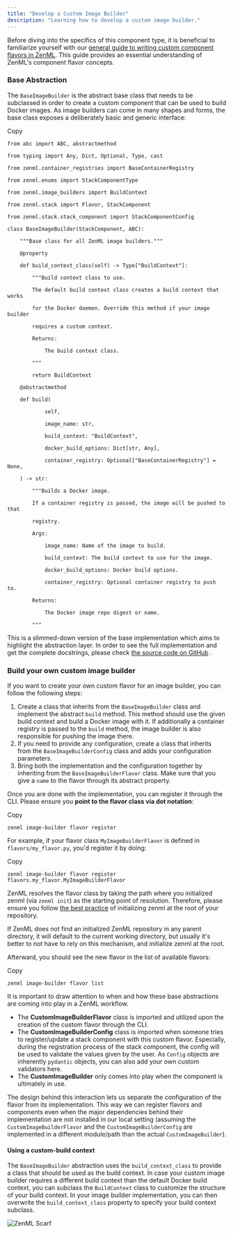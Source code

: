 ```yaml
---
title: "Develop a Custom Image Builder"
description: "Learning how to develop a custom image builder."
---
```


Before diving into the specifics of this component type, it is beneficial to familiarize yourself with our [general guide to writing custom component flavors in ZenML](/how-to/stack-deployment/implement-a-custom-stack-component). This guide provides an essential understanding of ZenML's component flavor concepts.

### Base Abstraction

The `BaseImageBuilder` is the abstract base class that needs to be subclassed in order to create a custom component that can be used to build Docker images. As image builders can come in many shapes and forms, the base class exposes a deliberately basic and generic interface:

Copy

```
from abc import ABC, abstractmethod

from typing import Any, Dict, Optional, Type, cast

from zenml.container_registries import BaseContainerRegistry

from zenml.enums import StackComponentType

from zenml.image_builders import BuildContext

from zenml.stack import Flavor, StackComponent

from zenml.stack.stack_component import StackComponentConfig

class BaseImageBuilder(StackComponent, ABC):

    """Base class for all ZenML image builders."""

    @property

    def build_context_class(self) -> Type["BuildContext"]:

        """Build context class to use.

        The default build context class creates a build context that works

        for the Docker daemon. Override this method if your image builder

        requires a custom context.

        Returns:

            The build context class.

        """

        return BuildContext

    @abstractmethod

    def build(

            self,

            image_name: str,

            build_context: "BuildContext",

            docker_build_options: Dict[str, Any],

            container_registry: Optional["BaseContainerRegistry"] = None,

    ) -> str:

        """Builds a Docker image.

        If a container registry is passed, the image will be pushed to that

        registry.

        Args:

            image_name: Name of the image to build.

            build_context: The build context to use for the image.

            docker_build_options: Docker build options.

            container_registry: Optional container registry to push to.

        Returns:

            The Docker image repo digest or name.

        """
```

This is a slimmed-down version of the base implementation which aims to highlight the abstraction layer. In order to see the full implementation and get the complete docstrings, please check [the source code on GitHub](https://github.com/zenml-io/zenml/blob/main/src/zenml/image%5Fbuilders/base%5Fimage%5Fbuilder.py) .

### Build your own custom image builder

If you want to create your own custom flavor for an image builder, you can follow the following steps:

1. Create a class that inherits from the `BaseImageBuilder` class and implement the abstract `build` method. This method should use the given build context and build a Docker image with it. If additionally a container registry is passed to the `build` method, the image builder is also responsible for pushing the image there.
2. If you need to provide any configuration, create a class that inherits from the `BaseImageBuilderConfig` class and adds your configuration parameters.
3. Bring both the implementation and the configuration together by inheriting from the `BaseImageBuilderFlavor` class. Make sure that you give a `name` to the flavor through its abstract property.

Once you are done with the implementation, you can register it through the CLI. Please ensure you **point to the flavor class via dot notation**:

Copy

```
zenml image-builder flavor register 
```

For example, if your flavor class `MyImageBuilderFlavor` is defined in `flavors/my_flavor.py`, you'd register it by doing:

Copy

```
zenml image-builder flavor register flavors.my_flavor.MyImageBuilderFlavor
```

ZenML resolves the flavor class by taking the path where you initialized zenml (via `zenml init`) as the starting point of resolution. Therefore, please ensure you follow [the best practice](/how-to/setting-up-a-project-repository/best-practices) of initializing zenml at the root of your repository.

If ZenML does not find an initialized ZenML repository in any parent directory, it will default to the current working directory, but usually it's better to not have to rely on this mechanism, and initialize zenml at the root.

Afterward, you should see the new flavor in the list of available flavors:

Copy

```
zenml image-builder flavor list
```

It is important to draw attention to when and how these base abstractions are coming into play in a ZenML workflow.

* The **CustomImageBuilderFlavor** class is imported and utilized upon the creation of the custom flavor through the CLI.
* The **CustomImageBuilderConfig** class is imported when someone tries to register/update a stack component with this custom flavor. Especially, during the registration process of the stack component, the config will be used to validate the values given by the user. As `Config` objects are inherently `pydantic` objects, you can also add your own custom validators here.
* The **CustomImageBuilder** only comes into play when the component is ultimately in use.

The design behind this interaction lets us separate the configuration of the flavor from its implementation. This way we can register flavors and components even when the major dependencies behind their implementation are not installed in our local setting (assuming the `CustomImageBuilderFlavor` and the `CustomImageBuilderConfig` are implemented in a different module/path than the actual `CustomImageBuilder`).

#### Using a custom-build context

The `BaseImageBuilder` abstraction uses the `build_context_class` to provide a class that should be used as the build context. In case your custom image builder requires a different build context than the default Docker build context, you can subclass the `BuildContext` class to customize the structure of your build context. In your image builder implementation, you can then overwrite the `build_context_class` property to specify your build context subclass.

![ZenML Scarf](/images/stack-components/image-builders)